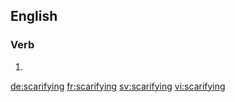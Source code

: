 ==English==

===Verb===
{{head|en|present participle}}

# {{present participle of|scarify|lang=en}}

[[de:scarifying]]
[[fr:scarifying]]
[[sv:scarifying]]
[[vi:scarifying]]